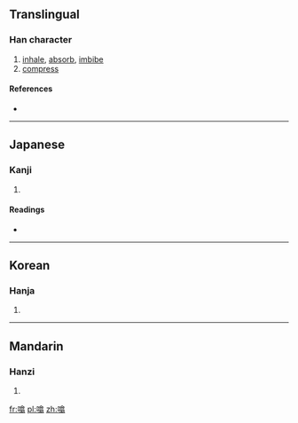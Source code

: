 ==Translingual==

===Han character===
{{Han char|rn=30|rad=口|as=12|sn=15|four=|canj=口人口一 (RORM)}}

# [[inhale]], [[absorb]], [[imbibe]]
# [[compress]]

====References====
* {{Han ref|kx=0208.310|dkj=04310|dj=0431.230|hdz=10685.070|uh=564F|ud=22095}}

----

==Japanese==

===Kanji===
{{ja-kanji|grade=|rs=口12}}

# {{defn|Japanese|sort=口12}}

====Readings====
* {{ja-readings|on=[[きゅう]] (kyū)|kun=[[すう]] (suu)}}

----

==Korean==

===Hanja===
{{ko-hanja|hangeul=흡|rv=heup|mr=hŭp}}

# {{defn|Korean|sort=口12}}

----

==Mandarin==

===Hanzi===
{{cmn-hanzi|pin=[[xī]] ([[xi1]])|wg=hsi<sup>1</sup>}}

# {{defn|Mandarin|sort=口12}}

[[fr:噏]]
[[pl:噏]]
[[zh:噏]]